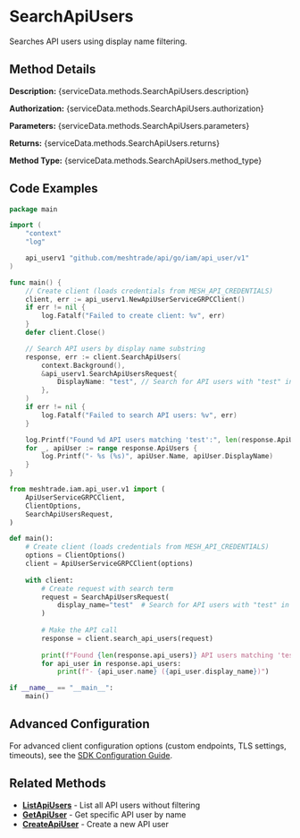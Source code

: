 # SearchApiUsers

Searches API users using display name filtering.


## Method Details

**Description:** {serviceData.methods.SearchApiUsers.description}

**Authorization:** {serviceData.methods.SearchApiUsers.authorization}

**Parameters:** {serviceData.methods.SearchApiUsers.parameters}

**Returns:** {serviceData.methods.SearchApiUsers.returns}

**Method Type:** {serviceData.methods.SearchApiUsers.method_type}

## Code Examples

<Tabs>
<TabItem value="go" label="Go">

```go title="search-api-users.go"
package main

import (
	"context"
	"log"

	api_userv1 "github.com/meshtrade/api/go/iam/api_user/v1"
)

func main() {
	// Create client (loads credentials from MESH_API_CREDENTIALS)
	client, err := api_userv1.NewApiUserServiceGRPCClient()
	if err != nil {
		log.Fatalf("Failed to create client: %v", err)
	}
	defer client.Close()

	// Search API users by display name substring
	response, err := client.SearchApiUsers(
		context.Background(),
		&api_userv1.SearchApiUsersRequest{
			DisplayName: "test", // Search for API users with "test" in display name
		},
	)
	if err != nil {
		log.Fatalf("Failed to search API users: %v", err)
	}

	log.Printf("Found %d API users matching 'test':", len(response.ApiUsers))
	for _, apiUser := range response.ApiUsers {
		log.Printf("- %s (%s)", apiUser.Name, apiUser.DisplayName)
	}
}
```

</TabItem>
<TabItem value="python" label="Python">

```python title="search-api-users.py"
from meshtrade.iam.api_user.v1 import (
    ApiUserServiceGRPCClient,
    ClientOptions,
    SearchApiUsersRequest,
)

def main():
    # Create client (loads credentials from MESH_API_CREDENTIALS)
    options = ClientOptions()
    client = ApiUserServiceGRPCClient(options)
    
    with client:
        # Create request with search term
        request = SearchApiUsersRequest(
            display_name="test"  # Search for API users with "test" in display name
        )
        
        # Make the API call
        response = client.search_api_users(request)
        
        print(f"Found {len(response.api_users)} API users matching 'test':")
        for api_user in response.api_users:
            print(f"- {api_user.name} ({api_user.display_name})")

if __name__ == "__main__":
    main()
```

</TabItem>
</Tabs>

## Advanced Configuration

For advanced client configuration options (custom endpoints, TLS settings, timeouts), see the [SDK Configuration Guide](../../../../architecture/sdk-configuration).

## Related Methods

- **[ListApiUsers](./list-api-users)** - List all API users without filtering
- **[GetApiUser](./get-api-user)** - Get specific API user by name
- **[CreateApiUser](./create-api-user)** - Create a new API user

